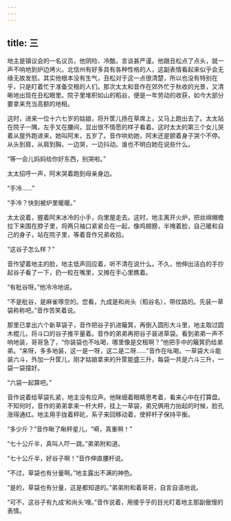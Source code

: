 ```yaml
---
---
---
```

title: 三
---




地主是镇议会的一名议员，他阴险、冷酷，言谈甚严谨。他跟丑松点了点头，就一声不响地到炉边烤火。北信州有好多具有各种性格的人，这副表情看起来似乎会无缘无故发怒。其实他根本没有生气，丑松对于这一点很清楚，所以也没有特别在乎，只是盯着忙于准备交租的人们。那次太太和音作在郊外忙于秋收的光景，又清晰地出现在丑松眼里。院子里堆积如山的稻谷，便是一年劳动的收获，如今大部分要拿来充当高额的地租。

这时，进来一位十六七岁的姑娘，将升筐儿扬在草席上，又马上跑出去了。太太站在院子一隅，左手叉在腰间，显出很不情愿的样子看着。这时太太的第三个女儿哭着从屋外跑进来，她叫阿末，五岁了。音作哄劝她，阿末还是颤着身子哭个不停。从头到肩，从肩到胸，一边哭，一边抖动。谁也不明白她在说些什么。

“等一会儿妈妈给你好东西，别哭啦。”

太太招呼一声，阿末哭着跑到母亲身边。

“手冷……”

“手冷？快到被炉里暖暖。”

太太说着，握着阿末冰冷的小手，向里屋走去。这时，地主离开火炉，把丝绵帽檐拉下来围在脖子里，将两只袖口紧紧合在一起，像鸡翅膀，半掩着脸，自己暖和自己的身子，站在院子里，等着音作兄弟收拾。

“这谷子怎么样？”

音作望着地主的脸，地主低声回应着，听不清在说什么。不久，他伸出洁白的手抄起谷子看了一下，扔一粒在嘴里，又摊在手心里瞧着。

“有秕谷呀。”他冷冷地说。

“不是秕谷，是麻雀啄空的。您看，九成是和尚头（稻谷名），带纹路的。先装一草袋称称吧。”音作苦笑着说。

那里已拿出六个新草袋子，音作把谷子扒进簸箕，再倒入圆形大斗里，地主取过圆木棍儿，将斗口的谷子推平量着。音作的弟弟再把谷子装进草袋。看到弟弟一声不响地装，哥哥急了，“你装袋也不吆喝，哪里像是交租啊？”他把手中的簸箕扔给弟弟。“来呀，多多地装，这一是一呀，这二是二呀……”音作在吆喝。一草袋大斗能装六斗，外加一升筐儿，刚才姑娘拿来的升筐能盛三升，每袋一共是六斗三升，一袋一袋摆好。

“六袋一起算吧。”

音作说着给草袋扎紧，地主没有应声。他眯细着眼睛思考着，看来心中在打算盘。不知何时，音作的弟弟拿来一杆大秤，挂上一草袋，弟兄俩用力抬起的时候，脸孔涨得通红。地主用手拢着秤砣，系子来回移动着，使秤杆子保持平衡。

“多少斤？”音作瞅了瞅秤星儿，“嗬，真重啊！”

“七十公斤半，真叫人吓一跳。”弟弟附和道。

“七十公斤半，好谷子啊！”音作伸直腰杆说。

“不过，草袋也有分量啊。”地主露出不满的神色。

“是的，草袋也有分量，这是都知道的。”弟弟附和着哥哥，自言自语地说。

“可不，这谷子有九成‘和尚头’哩。”音作说着，用傻乎乎的目光盯着地主那副傲慢的表情。